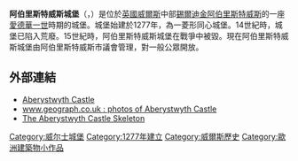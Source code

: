 {{multiple issues|
{{expand|time=2015-03-18T16:28:21+00:00}}
{{unreferenced|time=2015-03-18T16:28:21+00:00}}
}}
'''阿伯里斯特威斯城堡'''（{{lang-en|Aberystwyth Castle}}，{{lang-cy|Castell Aberystwyth}}）是位於[[英國|英國]][[威爾斯|威爾斯]]中部[[錫爾迪金|錫爾迪金]][[阿伯里斯特威斯|阿伯里斯特威斯]]的一座[[愛德華一世|愛德華一世]]時期的城堡。城堡始建於1277年，為一菱形同心城堡。14世紀時，城堡已陷入荒廢。15世紀時，阿伯里斯特威斯城堡在戰爭中被毀。現在阿伯里斯特威斯城堡由阿伯里斯特威斯市議會管理，對一般公眾開放。

== 外部連結 ==
{{Commons category|Aberystwyth Castle}}
*[http://www.castlewales.com/aberystw.html Aberystwyth Castle] {{Wayback|url=http://www.castlewales.com/aberystw.html |date=20150315034851 }}
*[http://www.geograph.org.uk/search.php?i=2768015 www.geograph.co.uk : photos of Aberystwyth Castle] {{Wayback|url=http://www.geograph.org.uk/search.php?i=2768015 |date=20150924135132 }}
*[http://www.everythingaberystwyth.co.uk/skeleton-at-the-castle/ The Aberystwyth Castle Skeleton] {{Wayback|url=http://www.everythingaberystwyth.co.uk/skeleton-at-the-castle/ |date=20190713060801 }}

{{DEFAULTSORT:Aberystwyth Castle}}
[[Category:威尔士城堡|Category:威尔士城堡]]
[[Category:1277年建立|Category:1277年建立]]
[[Category:威爾斯歷史|Category:威爾斯歷史]]
{{Wales-stub}}
{{European building-stub}}
[[Category:歐洲建築物小作品|Category:歐洲建築物小作品]]
